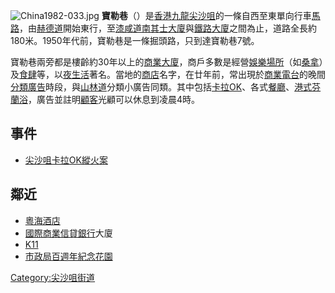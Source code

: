 {{coord|22.298619|114.174752|display=title}}
{{Infobox Hong Kong Road
| 中文街道名稱 = 寶勒巷
| 英文街道名稱 = Prat Avenue
| 圖片 = File:Prat Avenue 2016.jpg
| 圖片說明 = 2016年的寶勒巷
| 路段總長度 = 0.18
| 車速限制 = 
| 行車線數量 = 1線單程
| 所在地區 = {{HKG}}[[九龍|九龍]][[尖沙咀|尖沙咀]]
| 起點 = [[赫德道|赫德道]]
| 終點 = [[漆咸道|漆咸道南]]
| 道路命名日期 = 1921年2月4日
| 通車日期 =
}}
[[File:China1982-033.jpg|thumb]]
'''寶勒巷'''（{{lang-en|'''Prat Avenue'''}}）是[[香港|香港]][[九龍|九龍]][[尖沙咀|尖沙咀]]的一條自西至東單向行車[[馬路|馬路]]，由[[赫德道|赫德道]]開始東行，至[[漆咸道|漆咸道南]][[其士大廈|其士大廈]]與[[鐵路大廈|鐵路大廈]]之間為止，道路全長約180米。1950年代前，寶勒巷是一條掘頭路，只到達寶勒巷7號。

寶勒巷兩旁都是樓齡約30年以上的[[商業大廈|商業大廈]]，商戶多數是經營[[娛樂場所|娛樂場所]]（如[[桑拿|桑拿]]）及[[食肆|食肆]]等，以[[夜生活|夜生活]]著名。當地的[[商店|商店]]名字，在廿年前，常出現於[[商業電台|商業電台]]的晚間[[分類廣告|分類廣告]]時段，與[[山林道|山林道]]分類小廣告同類。其中包括[[卡拉OK|卡拉OK]]、各式[[餐廳|餐廳]]、[[港式芬蘭浴|港式芬蘭浴]]，廣告並註明[[顧客|顧客]]光顧可以休息到凌晨4時。

==事件==
*[[尖沙咀卡拉OK縱火案|尖沙咀卡拉OK縱火案]]

==鄰近==
*[[粵海酒店|粵海酒店]]
*[[國際商業信貸銀行|國際商業信貸銀行]]大廈
*[[K11_(香港)|K11]]
*[[市政局百週年紀念花園|市政局百週年紀念花園]]

{{hk-road-stub}}

[[Category:尖沙咀街道|Category:尖沙咀街道]]